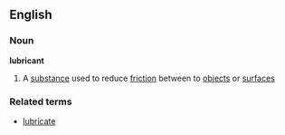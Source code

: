 ==English==

===Noun===
'''lubricant'''

# A [[substance]] used to reduce [[friction]] between to [[object]]s or [[surface]]s

===Related terms===
* [[lubricate]]